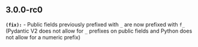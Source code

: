 ## 3.0.0-rc0
**`(fix):`** - Public fields previously prefixed with `_` are now prefixed with `f_` (Pydantic V2 does not allow for `_` prefixes on public fields and Python does not allow for a numeric prefix)


